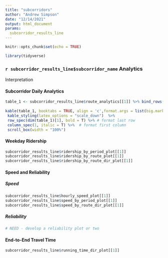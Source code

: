 ```yaml
---
title: "subcorridors"
author: "Andrew Simpson"
date: "12/14/2021"
output: html_document
params:
  subcorridor_results_line
---
```


```r
knitr::opts_chunk$set(echo = TRUE)

library(tidyverse)
```
### `r subcorridor_results_line$subcorridor_name ` Analytics 

Interpretation 

#### Subcorridor Daily Analytics
```r

table_1 <- subcorridor_results_line$route_analytics[[1]] %>% bind_rows(subcorridor_results_line$analytics[[1]] %>% mutate(route_id = "Total"))
  
kable(table_1, booktabs = TRUE, align = 'c',format.args = list(big.mark = ","),digits=1) %>%
 kable_styling(latex_options = "scale_down")  %>%
 row_spec(dim(table_1)[1], bold = T) %>% # format last row
 column_spec(1, italic = T) %>%  # format first column
 scroll_box(width = "100%")
```

#### Weekday Ridership

```r
subcorridor_results_line$ridership_by_period_plot[[1]]
subcorridor_results_line$ridership_by_route_plot[[1]]
subcorridor_results_line$ridership_by_route_dir_plot[[1]]

```

#### Speed and Reliability


##### Speed

```r

subcorridor_results_line$hourly_speed_plot[[1]]
subcorridor_results_line$speed_by_period_plot[[1]]
subcorridor_results_line$speed_by_route_dir_plot[[1]]

```

##### Reliability

```r

# NEED - develop a reliability plot or two

```



#### End-to-End Travel Time

```r

subcorridor_results_line$running_time_dir_plot[[1]]

```